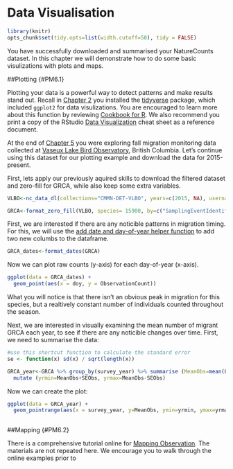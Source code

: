 # Data Visualisation {#PM6}

```r
library(knitr)
opts_chunk$set(tidy.opts=list(width.cutoff=50), tidy = FALSE)
```

You have successfully downloaded and summarised your NatureCounts dataset. In this chapter we will demonstrate how to do some basic visulizations with plots and maps. 

##Plotting {#PM6.1}

Plotting your data is a powerful way to detect patterns and make results stand out. Recall in [Chapter 2](#Package2.2) you installed the [tidyverse](https://www.tidyverse.org/) package, which included `ggplot2` for data visulizations. You are encouraged to learn more about this function by reviewing [Cookbook for R](http://www.cookbook-r.com/Graphs/). We also recommend you print a copy of the RStudio [Data Visualization](https://rstudio.com/wp-content/uploads/2015/03/ggplot2-cheatsheet.pdf) cheat sheet as a reference document.

At the end of [Chapter 5](#Manip5) you were exploring fall migration monitoring data collected at [Vaseux Lake Bird Observatory](https://www.birdscanada.org/birdmon/default/datasets.jsp?code=CMMN-DET-VLBO), British Columbia. Let's continue using this dataset for our plotting example and download the data for 2015-present. 

First, lets apply our previously aquired skills to download the filtered dataset and zero-fill for GRCA, while also keep some extra variables. 

```r

VLBO<-nc_data_dl(collections="CMMN-DET-VLBO", years=c(2015, NA), username = "sample", info = "test plot")

GRCA<-format_zero_fill(VLBO, species= 15900, by=c("SamplingEventIdentifier", "survey_year", "survey_month", "survey_day"))

```

First, we are interested if there are any noticible patterns in migration timing. For this, we will use the [add date and day-of-year helper function](https://birdstudiescanada.github.io/naturecounts/reference/format_dates.html) to add two new columbs to the dataframe. 

```r

GRCA_dates<-format_dates(GRCA)

```

Now we can plot raw counts (y-axis) for each day-of-year (x-axis). 

```r

ggplot(data = GRCA_dates) + 
  geom_point(aes(x = doy, y = ObservationCount))

```

What you will notice is that there isn't an obvious peak in migration for this species, but a realtively constant number of individuals counted throughout the season. 

Next, we are interested in visually examining the mean number of migrant GRCA each year, to see if there are any noticible changes over time. First, we need to summarise the data: 

```r

#use this shortcut function to calculate the standard error
se <- function(x) sd(x) / sqrt(length(x))

GRCA_year<-GRCA %>% group_by(survey_year) %>% summarise (MeanObs=mean(ObservationCount), SEObs = se(ObservationCount)) %>% 
  mutate (yrmin=MeanObs+SEObs, yrmax=MeanObs-SEObs)

```

Now we can create the plot: 

```r

ggplot(data = GRCA_year) + 
  geom_pointrange(aes(x = survey_year, y=MeanObs, ymin=yrmin, ymax=yrmax))
  
```

##Mapping {#PM6.2}

There is a comprehensive tutorial online for [Mapping Observation](https://birdstudiescanada.github.io/naturecounts/articles/articles/mapping-observations.html). The materials are not repeated here. We encourage you to walk through the online examples prior to   

